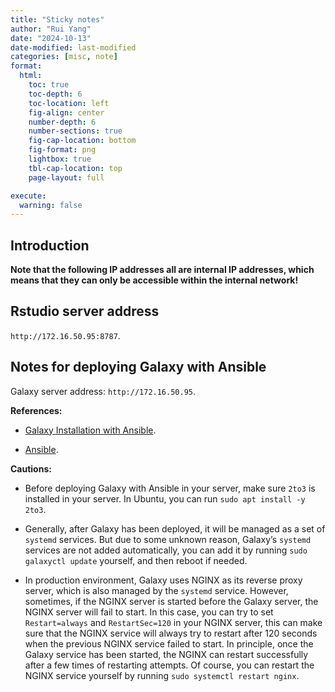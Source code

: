 ```yaml
---
title: "Sticky notes"
author: "Rui Yang"
date: "2024-10-13"
date-modified: last-modified
categories: [misc, note]
format:
  html:
    toc: true
    toc-depth: 6
    toc-location: left
    fig-align: center
    number-depth: 6
    number-sections: true
    fig-cap-location: bottom
    fig-format: png
    lightbox: true
    tbl-cap-location: top
    page-layout: full

execute:
  warning: false
---
```


## Introduction

**Note that the following IP addresses all are internal IP addresses, which means that they can only be accessible within the internal network!**

## Rstudio server address

`http://172.16.50.95:8787`.

## Notes for deploying Galaxy with Ansible

Galaxy server address: `http://172.16.50.95`.

**References:**

- [Galaxy Installation with Ansible](https://training.galaxyproject.org/training-material/topics/admin/tutorials/ansible-galaxy/tutorial.html).

- [Ansible](https://training.galaxyproject.org/training-material/topics/admin/tutorials/ansible/tutorial.html).

**Cautions:**

- Before deploying Galaxy with Ansible in your server, make sure `2to3` is installed in your server. In Ubuntu, you can run `sudo apt install -y 2to3`.

- Generally, after Galaxy has been deployed, it will be managed as a set of `systemd` services. But due to some unknown reason, Galaxy's `systemd` services are not added automatically, you can add it by running `sudo galaxyctl update` yourself, and then reboot if needed.

- In production environment, Galaxy uses NGINX as its reverse proxy server, which is also managed by the `systemd` service. However, sometimes, if the NGINX server is started before the Galaxy server, the NGINX server will fail to start. In this case, you can try to set `Restart=always` and `RestartSec=120` in your NGINX server, this can make sure that the NGINX service will always try to restart after 120 seconds when the previous NGINX service failed to start. In principle, once the Galaxy service has been started, the NGINX can restart successfully after a few times of restarting attempts. Of course, you can restart the NGINX service yourself by running `sudo systemctl restart nginx`.
